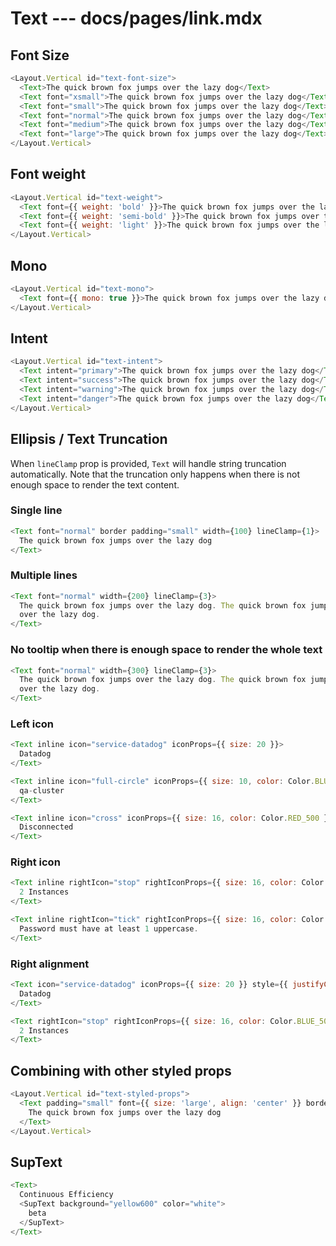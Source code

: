 # Text --- docs/pages/link.mdx

## Font Size

```js live=true
<Layout.Vertical id="text-font-size">
  <Text>The quick brown fox jumps over the lazy dog</Text>
  <Text font="xsmall">The quick brown fox jumps over the lazy dog</Text>
  <Text font="small">The quick brown fox jumps over the lazy dog</Text>
  <Text font="normal">The quick brown fox jumps over the lazy dog</Text>
  <Text font="medium">The quick brown fox jumps over the lazy dog</Text>
  <Text font="large">The quick brown fox jumps over the lazy dog</Text>
</Layout.Vertical>
```

## Font weight

```js live=true
<Layout.Vertical id="text-weight">
  <Text font={{ weight: 'bold' }}>The quick brown fox jumps over the lazy dog</Text>
  <Text font={{ weight: 'semi-bold' }}>The quick brown fox jumps over the lazy dog</Text>
  <Text font={{ weight: 'light' }}>The quick brown fox jumps over the lazy dog</Text>
</Layout.Vertical>
```

## Mono

```js live=true
<Layout.Vertical id="text-mono">
  <Text font={{ mono: true }}>The quick brown fox jumps over the lazy dog</Text>
</Layout.Vertical>
```

## Intent

```js live=true
<Layout.Vertical id="text-intent">
  <Text intent="primary">The quick brown fox jumps over the lazy dog</Text>
  <Text intent="success">The quick brown fox jumps over the lazy dog</Text>
  <Text intent="warning">The quick brown fox jumps over the lazy dog</Text>
  <Text intent="danger">The quick brown fox jumps over the lazy dog</Text>
</Layout.Vertical>
```

## Ellipsis / Text Truncation

When `lineClamp` prop is provided, `Text` will handle string truncation automatically. Note that the truncation
only happens when there is not enough space to render the text content.

### Single line

```js live=true
<Text font="normal" border padding="small" width={100} lineClamp={1}>
  The quick brown fox jumps over the lazy dog
</Text>
```

### Multiple lines

```js live=true
<Text font="normal" width={200} lineClamp={3}>
  The quick brown fox jumps over the lazy dog. The quick brown fox jumps over the lazy dog. The quick brown fox jumps
  over the lazy dog.
</Text>
```

### No tooltip when there is enough space to render the whole text

```js live=true
<Text font="normal" width={300} lineClamp={3}>
  The quick brown fox jumps over the lazy dog. The quick brown fox jumps over the lazy dog. The quick brown fox jumps
  over the lazy dog.
</Text>
```

### Left icon

```js live=true
<Text inline icon="service-datadog" iconProps={{ size: 20 }}>
  Datadog
</Text>
```

```js live=true
<Text inline icon="full-circle" iconProps={{ size: 10, color: Color.BLUE_500 }}>
  qa-cluster
</Text>
```

```js live=true
<Text inline icon="cross" iconProps={{ size: 16, color: Color.RED_500 }}>
  Disconnected
</Text>
```

### Right icon

```js live=true
<Text inline rightIcon="stop" rightIconProps={{ size: 16, color: Color.BLUE_500 }}>
  2 Instances
</Text>
```

```js live=true
<Text inline rightIcon="tick" rightIconProps={{ size: 16, color: Color.GREEN_500 }}>
  Password must have at least 1 uppercase.
</Text>
```

### Right alignment

```js live=true
<Text icon="service-datadog" iconProps={{ size: 20 }} style={{ justifyContent: 'flex-end' }}>
  Datadog
</Text>
```

```js live=true
<Text rightIcon="stop" rightIconProps={{ size: 16, color: Color.BLUE_500 }} style={{ justifyContent: 'flex-end' }}>
  2 Instances
</Text>
```

## Combining with other styled props

```js live=true
<Layout.Vertical id="text-styled-props">
  <Text padding="small" font={{ size: 'large', align: 'center' }} border={{ color: 'green500' }} background="grey100">
    The quick brown fox jumps over the lazy dog
  </Text>
</Layout.Vertical>
```

## SupText

```js live=true
<Text>
  Continuous Efficiency
  <SupText background="yellow600" color="white">
    beta
  </SupText>
</Text>
```
